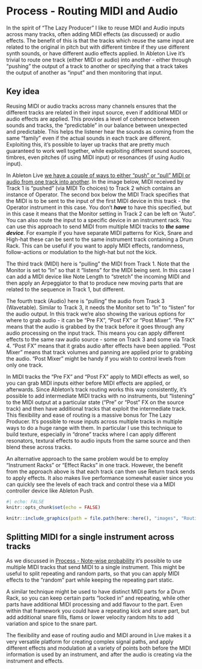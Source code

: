# Process - Routing MIDI and Audio

In the spirit of "The Lazy Producer" I like to reuse MIDI and Audio inputs across many tracks, often adding MIDI effects (as discussed) or audio effects. The benefit of this is that the tracks which reuse the same input are related to the original in pitch but with different timbre if they use different synth sounds, or have different audio effects applied. In Ableton Live it's trivial to route one track (either MIDI or audio) into another - either through "pushing" the output of a track to another or specifying that a track takes the output of another as "input" and then monitoring that input.

::: callout-tip
## Key idea

Reusing MIDI or audio tracks across many channels ensures that the different tracks are related in their input source, even if additional MIDI or audio effects are applied. This provides a level of coherence between sounds and tracks, the "predictable" in our balance between unexpected and predictable. This helps the listener hear the sounds as coming from the same "family" even if the actual sounds in each track are different. Exploiting this, it's possible to layer up tracks that are pretty much guaranteed to work well together, while exploiting different sound sources, timbres, even pitches (if using MIDI input) or resonances (if using Audio input).

::: 

In Ableton Live [we have a couple of ways to either "push" or "pull" MIDI or audio from one track into another](https://www.ableton.com/en/live-manual/11/routing-and-i-o/#routing-and-io). In the image below, MIDI received by Track 1 is "pushed" (via MIDI To choices) to Track 2 which contains an instance of Operator. The second box below the MIDI Track specifies that the MIDI is to be sent to the input of the first MIDI device in this track - the Operator instrument in this case. You don't ***have*** to have this specified, but in this case it means that the Monitor setting in Track 2 can be left on "Auto". You can also route the input to a specific device in an instrument rack. You can use this approach to send MIDI from multiple MIDI tracks to ***the same device***. For example if you have separate MIDI patterns for Kick, Snare and High-hat these can be sent to the same instrument track containing a Drum Rack. This can be useful if you want to apply MIDI effects, randomness, follow-actions or modulation to the high-hat but not the kick.

The third track (MIDI) here is "pulling" the MIDI from Track 1. Note that the Monitor is set to "In" so that it "listens" for the MIDI being sent. In this case I can add a MIDI device like Note Length to "stretch" the incoming MIDI and then apply an Arpeggiator to that to produce new moving parts that are related to the sequence in Track 1, but different.

The fourth track (Audio) here is "pulling" the audio from Track 3 (Wavetable). Similar to Track 3, it needs the Monitor set to "In" to "listen" for the audio output. In this track we're also showing the various options for where to grab audio - it can be "Pre FX", "Post FX" or "Post Mixer". "Pre FX" means that the audio is grabbed by the track before it goes through any audio processing on the input track. This means you can apply different effects to the same raw audio source - some on Track 3 and some via Track 4. "Post FX" means that it grabs audio after effects have been applied. "Post Mixer" means that track volumes and panning are applied prior to grabbing the audio. "Post Mixer" might be handy if you wish to control levels from only one track.

In MIDI tracks the "Pre FX" and "Post FX" apply to MIDI effects as well, so you can grab MIDI inputs either before MIDI effects are applied, or afterwards. Since Ableton's track routing works this way consistently, it's possible to add intermediate MIDI tracks with no instruments, but "listening" to the MIDI output at a particular state ("Pre" or "Post" FX on the source track) and then have additional tracks that exploit the intermediate track. This flexibility and ease of routing is a massive bonus for The Lazy Producer. It's possible to reuse inputs across multiple tracks in multiple ways to do a huge range with them. In particular I use this technique to build texture, especially in "drone" tracks where I can apply different resonators, textural effects to audio inputs from the same source and then blend these across tracks.

An alternative approach to the same problem would be to employ "Instrument Racks" or "Effect Racks" in one track. However, the benefit from the approach above is that each track can then use Return track sends to apply effects. It also makes live performance somewhat easier since you can quickly see the levels of each track and control these via a MIDI controller device like Ableton Push.

```r
#| echo: FALSE
knitr::opts_chunk$set(echo = FALSE)
```

```r
knitr::include_graphics(path = file.path(here::here(), "images", "Routing.png"))
```

## Splitting MIDI for a single instrument across tracks

As we discussed in 
[Process - Note-wise probability](002-Process-Note_wise_probability.qmd)
it's possible to use multiple MIDI tracks that send MIDI to a single instrument.
This might be useful to split repeating and random parts, so that you can apply
MIDI effects to the "random" part while keeping the repeating part static.

A similar technique might be used to have distinct MIDI parts for a Drum Rack,
so you can keep certain parts "locked in" and repeating, while other parts have
additional MIDI processing and add flavour to the part. Even within that framework
you could have a repeating kick and snare part, but add additional snare fills,
flams or lower velocity random hits to add variation and spice to the snare part.

The flexibility and ease of routing audio and MIDI around in Live makes it a
very versatile platform for creating complex signal paths, and apply different
effects and modulation at a variety of points both before the MIDI information 
is used by an instrument, and after the audio is creating via the instrument
and effects.
